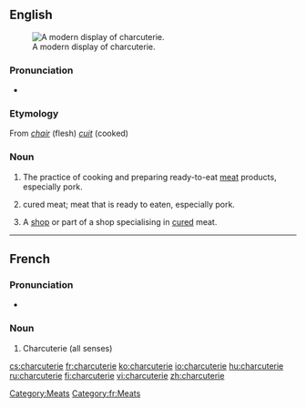 {{wikipedia}}
==English==
[[Image:Modern Charcuterie display.jpg|thumb|A modern display of charcuterie.]]

===Pronunciation===
* {{IPA|/ʃɑrˌkutəˈri/|/ʃɑrˈkutəri/}}
{{rfap}}

===Etymology===
From {{etyl|fr}} ''[[chair]]'' (flesh) ''[[cuit]]'' (cooked)

===Noun===
{{en-noun|s|-}}

# {{uncountable}} The practice of cooking and preparing ready-to-eat [[meat]] products, especially pork.
# {{uncountable}} cured meat; meat that is ready to eaten, especially pork.
# {{countable}} A [[shop]] or part of a shop specialising in [[cured]] meat.

[[Category:Meats]]

----

==French==

===Pronunciation===
* {{IPA|/ʃaʁkytəˈʁi/|lang=fr}}

===Noun===
{{fr-noun|f}}

# Charcuterie (all senses)

[[Category:fr:Meats]]

[[cs:charcuterie]]
[[fr:charcuterie]]
[[ko:charcuterie]]
[[io:charcuterie]]
[[hu:charcuterie]]
[[ru:charcuterie]]
[[fi:charcuterie]]
[[vi:charcuterie]]
[[zh:charcuterie]]